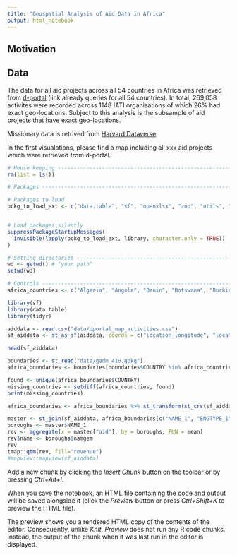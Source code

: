 ```yaml
---
title: "Geospatial Analysis of Aid Data in Africa"
output: html_notebook
---
```


## Motivation

## Data

The data for all aid projects across all 54 countries in Africa was retrieved from [d-portal](https://d-portal.org/ctrack.html?country_code=DZ%2CAO%2CBJ%2CBW%2CBF%2CBI%2CCV%2CCM%2CCF%2CTD%2CKM%2CCD%2CCG%2CCI%2CDJ%2CEG%2CGQ%2CER%2CSZ%2CET%2CGA%2CGM%2CGH%2CGN%2CGW%2CKE%2CLS%2CLR%2CLY%2CMG%2CMW%2CML%2CMR%2CMU%2CMZ%2CNA%2CNE%2CRW%2CST%2CSN%2CSC%2CSL%2CSO%2CZA%2CSS%2CSD%2CTZ%2CTG%2CTN%2CUG%2CZM%2CZW#view=main) (link already queries for all 54 countries). In total, 269,058 activites were recorded across 1148 IATI organisations of which 26% had exact geo-locations. Subject to this analysis is the subsample of aid projects that have exact geo-locations.  

Missionary data is retrived from [Harvard Dataverse](https://dataverse.harvard.edu/dataset.xhtml;jsessionid=007b01ae9a7dd5ebe43548b06261?persistentId=doi%3A10.7910%2FDVN%2FRBCHZ9&version=&q=&fileTypeGroupFacet=&fileAccess=)

In the first visualations, please find a map including all xxx aid projects which were retrieved from d-portal.

```r
# House keeping ----------------------------------------------------------------
rm(list = ls())

# Packages ----------------------------------------------------------------

# Packages to load
pckg_to_load_ext <- c("data.table", "sf", "openxlsx", "zoo", "utils", "ggplot2")


# Load packages silently
suppressPackageStartupMessages(
  invisible(lapply(pckg_to_load_ext, library, character.only = TRUE))
)

# Setting directories ----------------------------------------------------
wd <- getwd() # "your path"
setwd(wd)

# Controls ---------------------------------------------------------------
africa_countries <- c("Algeria", "Angola", "Benin", "Botswana", "Burkina Faso", "Burundi", "Cabo Verde", "Cameroon", "Central African Republic", "Chad", "Comoros", "Democratic Republic of the Congo" ,"Djibouti", "Egypt", "Equatorial Guinea", "Eritrea","Ethiopia", "Gabon", "Gambia", "Ghana", "Guinea", "Guinea-Bissau", "Côte d'Ivoire", "Kenya", "Lesotho", "Liberia", "Libya", "Madagascar", "Malawi", "Mali", "Mauritania", "Mauritius", "Morocco", "Mozambique", "Namibia", "Niger", "Nigeria", "Republic of the Congo" ,"Rwanda", "São Tomé and Príncipe", "Senegal", "Seychelles", "Sierra Leone", "Somalia", "South Africa", "South Sudan", "Sudan","Swaziland", "Tanzania", "Togo", "Tunisia", "Uganda", "Zambia", "Zimbabwe")

```

```r
library(sf)
library(data.table)
library(tidyr)

aiddata <- read.csv("data/dportal_map_activities.csv")
sf_aiddata <- st_as_sf(aiddata, coords = c("location_longitude", "location_latitude"), crs = "ESRI:102022")

head(sf_aiddata)

boundaries <- st_read("data/gadm_410.gpkg")
africa_boundaries <- boundaries[boundaries$COUNTRY %in% africa_countries,]

found <- unique(africa_boundaries$COUNTRY)
missing_countries <- setdiff(africa_countries, found)
print(missing_countries)

africa_boundaries <- africa_boundaries %>% st_transform(st_crs(sf_aiddata))

master <- st_join(sf_aiddata, africa_boundaries[c("NAME_1", "ENGTYPE_1", "NAME_2", "ENGTYPE_2", "NAME_3", "ENGTYPE_3", "NAME_4", "ENGTYPE_4")])
boroughs <- master$NAME_1
rev <- aggregate(x = master["aid"], by = boroughs, FUN = mean)
rev$name <- boroughs$namgem
rev
tmap::qtm(rev, fill="revenue")
#mapview::mapview(sf_aiddata)
```

Add a new chunk by clicking the *Insert Chunk* button on the toolbar or by pressing *Ctrl+Alt+I*.

When you save the notebook, an HTML file containing the code and output will be saved alongside it (click the *Preview* button or press *Ctrl+Shift+K* to preview the HTML file).

The preview shows you a rendered HTML copy of the contents of the editor. Consequently, unlike *Knit*, *Preview* does not run any R code chunks. Instead, the output of the chunk when it was last run in the editor is displayed.
